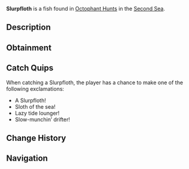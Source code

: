 {{FishInfobox
|image          = Slurpfloth.png
|rarity         = Limited
|event          = Animal Hunt
|sea            = Second Sea
|location       = [[Animals: Octophant]]
|sublocation    = 
|sources        = Fishing Rod
|radar_location = 
|prog_speed     = -45
|xp             = 1700
|weather        = Rain
|time           = 
|season         = Winter
|bait           = Fish Head
|base_weight    = 370
|base_value     = 1200
|weight_range   = 275
|base_chance    = 20
|base_resil     = 25
}}
'''Slurpfloth''' is a {{Rarity|Limited}} fish found in [[Octophant Hunt]]s in the [[Second Sea]].

== Description ==
{{Description|A lazy, sloth-like swimmer with drooping fins, nibbling slowly in the dark waters.|Bestiary Entry}}

== Obtainment ==
{{Description|It hangs where the rain drizzles over the sea.|Bestiary Hint}}
{{Fish Availability|
Octophant Hunt/Octophant Catchable
Octophant Hunt/Octophant Uncatchable
|top_rods      = 
Free Spirit Rod\436041.08\401989.19;
Trident Rod\348049.17\321308.29;
Firefly Rod\301791.07\326563.11;
Wildflower Rod\288626.98\287570.9;
Verdant Shear Rod\285500.06\284455.42;
Resourceful Rod\210330.3\209601.82;
North-Star Rod\173965\173231.88;
Event Horizon Rod\173119.22\173897.31;
Astral Rod\173119.22\173897.31;
Blazebringer Rod\251869.41\232954.55;
Astralhook Rod\190304.84\188985.45;
No-Life Rod\171686.86\168309.87;
Seraphic Rod\145091.63\142736.29;
Ethereal Prism Rod\142407.99\140341.3;
Challenger's Rod\137573.1\134943.81;
Rod Of The Forgotten Fang\128098.49\125985.63;
Depthseeker Rod\123092.67\120396.44;
Steady Rod\116630.62\126521.46;
Rod Of The Exalted One\114624\112864.1;
Rod Of The Depths\114614.87\112619.24;
Avalanche Rod\114614.48\111965.67;
Volcanic Rod\108734.15\105169.02;
Zeus Rod\105480.45\104153.17
|recommended   = Free Spirit Rod
}}

== Catch Quips ==
When catching a Slurpfloth, the player has a chance to make one of the following exclamations:
* A Slurpfloth!
* Sloth of the sea!
* Lazy tide lounger!
* Slow-munchin’ drifter!

== Change History ==
{{Change History|{{subst:Current Version}}}}

== Navigation ==
{{Fish Navbox|Animals: Octophant}}